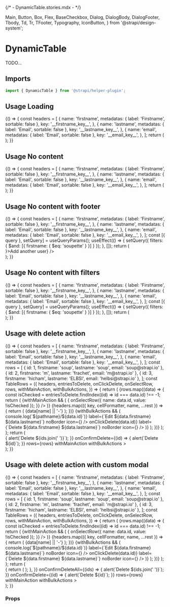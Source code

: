 {/* - DynamicTable.stories.mdx - */}

  Main,
  Button,
  Box,
  Flex,
  BaseCheckbox,
  Dialog,
  DialogBody,
  DialogFooter,
  Tbody,
  Td,
  Tr,
  TFooter,
  Typography,
  IconButton,
} from '@strapi/design-system';

<Meta title="components/DynamicTable" />

# DynamicTable

TODO...

## Imports

```js
import { DynamicTable } from '@strapi/helper-plugin';
```

## Usage Loading

<Canvas>
  <Story name="loading">
    {() => {
      const headers = [
        {
          name: 'firstname',
          metadatas: { label: 'Firstname', sortable: false },
          key: '__firstname_key__',
        },
        {
          name: 'lastname',
          metadatas: { label: 'Email', sortable: false },
          key: '__lastname_key__',
        },
        {
          name: 'email',
          metadatas: { label: 'Email', sortable: false },
          key: '__email_key__',
        },
      ];
      return (
        <Main>
          <Box paddingTop={6}>
            <DynamicTable headers={headers} contentType="users" isLoading />
          </Box>
        </Main>
      );
    }}
  </Story>
</Canvas>

## Usage No content

<Canvas>
  <Story name="no-content">
    {() => {
      const headers = [
        {
          name: 'firstname',
          metadatas: { label: 'Firstname', sortable: false },
          key: '__firstname_key__',
        },
        {
          name: 'lastname',
          metadatas: { label: 'Email', sortable: false },
          key: '__lastname_key__',
        },
        {
          name: 'email',
          metadatas: { label: 'Email', sortable: false },
          key: '__email_key__',
        },
      ];
      return (
        <Main>
          <Box paddingTop={6}>
            <DynamicTable headers={headers} contentType="users" />
          </Box>
        </Main>
      );
    }}
  </Story>
</Canvas>

## Usage No content with footer

<Canvas>
  <Story name="no-content-with-footer">
    {() => {
      const headers = [
        {
          name: 'firstname',
          metadatas: { label: 'Firstname', sortable: false },
          key: '__firstname_key__',
        },
        {
          name: 'lastname',
          metadatas: { label: 'Email', sortable: false },
          key: '__lastname_key__',
        },
        {
          name: 'email',
          metadatas: { label: 'Email', sortable: false },
          key: '__email_key__',
        },
      ];
      const [{ query }, setQuery] = useQueryParams();
      useEffect(() => {
        setQuery({ filters: { $and: [{ firstname: { $eq: 'soupette' } }] } });
      }, []);
      return (
        <Main>
          <Box paddingTop={6}>
            <DynamicTable
              headers={headers}
              contentType="users"
              footer={<TFooter icon={<Plus />}>Add another user</TFooter>}
            />
          </Box>
        </Main>
      );
    }}
  </Story>
</Canvas>

## Usage No content with filters

<Canvas>
  <Story name="no-content-with-filters">
    {() => {
      const headers = [
        {
          name: 'firstname',
          metadatas: { label: 'Firstname', sortable: false },
          key: '__firstname_key__',
        },
        {
          name: 'lastname',
          metadatas: { label: 'Email', sortable: false },
          key: '__lastname_key__',
        },
        {
          name: 'email',
          metadatas: { label: 'Email', sortable: false },
          key: '__email_key__',
        },
      ];
      const [{ query }, setQuery] = useQueryParams();
      useEffect(() => {
        setQuery({ filters: { $and: [{ firstname: { $eq: 'soupette' } }] } });
      }, []);
      return (
        <Main>
          <Box paddingTop={6}>
            <DynamicTable headers={headers} contentType="users" />
          </Box>
        </Main>
      );
    }}
  </Story>
</Canvas>

## Usage with delete action

<Canvas>
  <Story name="delete">
    {() => {
      const headers = [
        {
          name: 'firstname',
          metadatas: { label: 'Firstname', sortable: false },
          key: '__firstname_key__',
        },
        {
          name: 'lastname',
          metadatas: { label: 'Email', sortable: false },
          key: '__lastname_key__',
        },
        {
          name: 'email',
          metadatas: { label: 'Email', sortable: false },
          key: '__email_key__',
        },
      ];
      const rows = [
        { id: 1, firstname: 'soup', lastname: 'soup', email: 'soup@strapi.io' },
        { id: 2, firstname: 'm', lastname: 'frachet', email: 'm@strapi.io' },
        { id: 3, firstname: 'hicham', lastname: 'ELBSI', email: 'helbsi@strapi.io' },
      ];
      const TableRows = ({
        headers,
        entriesToDelete,
        onClickDelete,
        onSelectRow,
        rows,
        withMainAction,
        withBulkActions,
      }) => {
        return (
          <Tbody>
            {rows.map((data) => {
              const isChecked = entriesToDelete.findIndex((id) => id === data.id) !== -1;
              return (
                <Tr key={data.id}>
                  {withMainAction && (
                    <Td>
                      <BaseCheckbox
                        aria-label={`Select ${data.firstname} ${data.lastname}`}
                        checked={isChecked}
                        onChange={() => {
                          onSelectRow({ name: data.id, value: !isChecked });
                        }}
                      />
                    </Td>
                  )}
                  {headers.map(({ key, cellFormatter, name, ...rest }) => {
                    return (
                      <Td key={key}>
                        <Typography textColor="neutral800">{data[name] || '-'}</Typography>
                      </Td>
                    );
                  })}
                  {withBulkActions && (
                    <Td>
                      <Flex justifyContent="end">
                        <IconButton
                          onClick={() => console.log(`${pathname}/${data.id}`)}
                          label={`Edit ${data.firstname} ${data.lastname}`}
                          noBorder
                          icon={<Pencil />}
                        />
                        <Box paddingLeft={1}>
                          <IconButton
                            onClick={() => onClickDelete(data.id)}
                            label={`Delete ${data.firstname} ${data.lastname}`}
                            noBorder
                            icon={<Trash />}
                          />
                        </Box>
                      </Flex>
                    </Td>
                  )}
                </Tr>
              );
            })}
          </Tbody>
        );
      };
      return (
        <Main>
          <Box paddingTop={6}>
            <DynamicTable
              headers={headers}
              contentType="users"
              onConfirmDeleteAll={(ids) => {
                alert(`Delete ${ids.join(' ')}`);
              }}
              onConfirmDelete={(id) => {
                alert(`Delete ${id}`);
              }}
              rows={rows}
              withMainAction
              withBulkActions
            >
              <TableRows />
            </DynamicTable>
          </Box>
        </Main>
      );
    }}
  </Story>
</Canvas>

## Usage with delete action with custom modal

<Canvas>
  <Story name="delete-custom-components">
    {() => {
      const headers = [
        {
          name: 'firstname',
          metadatas: { label: 'Firstname', sortable: false },
          key: '__firstname_key__',
        },
        {
          name: 'lastname',
          metadatas: { label: 'Email', sortable: false },
          key: '__lastname_key__',
        },
        {
          name: 'email',
          metadatas: { label: 'Email', sortable: false },
          key: '__email_key__',
        },
      ];
      const rows = [
        { id: 1, firstname: 'soup', lastname: 'soup', email: 'soup@strapi.io' },
        { id: 2, firstname: 'm', lastname: 'frachet', email: 'm@strapi.io' },
        { id: 3, firstname: 'hicham', lastname: 'ELBSI', email: 'helbsi@strapi.io' },
      ];
      const TableRows = ({
        headers,
        entriesToDelete,
        onClickDelete,
        onSelectRow,
        rows,
        withMainAction,
        withBulkActions,
      }) => {
        return (
          <Tbody>
            {rows.map((data) => {
              const isChecked = entriesToDelete.findIndex((id) => id === data.id) !== -1;
              return (
                <Tr key={data.id}>
                  {withMainAction && (
                    <Td>
                      <BaseCheckbox
                        aria-label={`Select ${data.firstname} ${data.lastname}`}
                        checked={isChecked}
                        onChange={() => {
                          onSelectRow({ name: data.id, value: !isChecked });
                        }}
                      />
                    </Td>
                  )}
                  {headers.map(({ key, cellFormatter, name, ...rest }) => {
                    return (
                      <Td key={key}>
                        <Typography textColor="neutral800">{data[name] || '-'}</Typography>
                      </Td>
                    );
                  })}
                  {withBulkActions && (
                    <Td>
                      <Flex justifyContent="end">
                        <IconButton
                          onClick={() => console.log(`${pathname}/${data.id}`)}
                          label={`Edit ${data.firstname} ${data.lastname}`}
                          noBorder
                          icon={<Pencil />}
                        />
                        <Box paddingLeft={1}>
                          <IconButton
                            onClick={() => onClickDelete(data.id)}
                            label={`Delete ${data.firstname} ${data.lastname}`}
                            noBorder
                            icon={<Trash />}
                          />
                        </Box>
                      </Flex>
                    </Td>
                  )}
                </Tr>
              );
            })}
          </Tbody>
        );
      };
      return (
        <Main>
          <Box paddingTop={6}>
            <DynamicTable
              headers={headers}
              contentType="users"
              // custom modals
              components={{
                ConfirmDialogDeleteAll: ({
                  isConfirmButtonLoading,
                  onConfirm,
                  onToggleDialog,
                  isOpen,
                }) => {
                  return (
                    <Dialog
                      onClose={onToggleDialog}
                      title="Confirm"
                      labelledBy="confirmation"
                      describedBy="confirm-description"
                      isOpen={isOpen}
                    >
                      <DialogBody>
                        <Flex justifyContent="center">Are you sure?</Flex>
                      </DialogBody>
                      <DialogFooter
                        startAction={
                          <Button onClick={onToggleDialog} variant="tertiary">
                            Cancel
                          </Button>
                        }
                        endAction={
                          <Button
                            onClick={onConfirm}
                            variant="danger-light"
                            id="confirm-delete"
                            loading={isConfirmButtonLoading}
                          >
                            confirm
                          </Button>
                        }
                      />
                    </Dialog>
                  );
                },
              }}
              onConfirmDeleteAll={(ids) => {
                alert(`Delete ${ids.join(' ')}`);
              }}
              onConfirmDelete={(id) => {
                alert(`Delete ${id}`);
              }}
              rows={rows}
              withMainAction
              withBulkActions
            >
              <TableRows />
            </DynamicTable>
          </Box>
        </Main>
      );
    }}
  </Story>
</Canvas>

### Props

<ArgsTable of={DynamicTable} />
